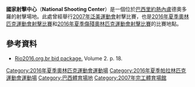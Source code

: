 {{Infobox Stadium
| stadium_name = 國家射擊中心<br />''National Shooting Center''
| nickname = 奧林匹克射擊中心
| image = 
| fullname = 
| location = [[巴西|巴西]][[里約熱內盧|里約熱內盧]]德奧多羅
| coordinates = 
| broke_ground = 
| built = 
| opened = 2007年
| renovated = 
| expanded =
| closed =
| demolished =
| owner = 
| operator =
| surface =
| construction_cost = 
| architect = 
| structural engineer =
| services engineer =
| general_contractor=
| project_manager =
| main_contractors =
| former_names =
| tenants = [[2016年夏季奧林匹克運動會|2016年夏季奧林匹克運動會]]（[[2016年夏季奧林匹克運動會射擊比賽|射擊]]）<br>[[2016年夏季帕拉林匹克運動會|2016年夏季帕拉林匹克運動會]]（[[2016年夏季傷殘奧林匹克運動會射擊比賽|射擊]]）
| seating_capacity = 6,850
| dimensions =
}}
'''國家射擊中心'''（'''National Shooting Center'''）是一個位於[[巴西|巴西]][[里約熱內盧|里約熱內盧]]德奧多羅的射擊場地。此處曾經舉行[[2007年泛美運動會|2007年泛美運動會]]射擊比賽，也是[[2016年夏季奧林匹克運動會射擊比賽|2016年夏季奧林匹克運動會射擊比賽]]和[[2016年夏季傷殘奧林匹克運動會射擊比賽|2016年夏季傷殘奧林匹克運動會射擊比賽]]的比賽地點。

== 參考資料 ==
* [https://web.archive.org/web/20101112204539/http://www.rio2016.org.br/sumarioexecutivo/sumario/English/Per%20Theme/Volume%202/Theme_09.pdf Rio2016.org.br bid package.] Volume 2. p. 18.

{{2016年夏季奧林匹克運動會比賽場館}}
{{2016年夏季帕拉林匹克運動會比賽場館}}

{{DEFAULTSORT:National Shooting Center}}
[[Category:2016年夏季奧林匹克運動會運動場|Category:2016年夏季奧林匹克運動會運動場]]
[[Category:2016年夏季帕拉林匹克運動會運動場|Category:2016年夏季帕拉林匹克運動會運動場]]
[[Category:巴西體育場地|Category:巴西體育場地]]
[[Category:2007年完工體育場館|Category:2007年完工體育場館]]